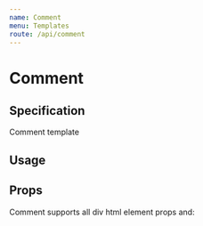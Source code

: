 ```yaml
---
name: Comment
menu: Templates
route: /api/comment
---
```



# Comment

## Specification

Comment template

## Usage

<Playground>
  <Comment />
</Playground>

## Props

Comment supports all div html element props and:

<Props of={Comment} table={true} />
